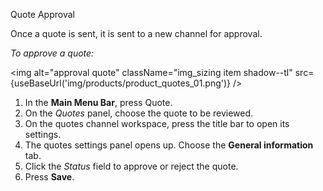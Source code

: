 
<span className="hero__title">Quote Approval</span>

Once a quote is sent, it is sent to a new channel for approval.

_To approve a quote:_

<img alt="approval quote" className="img_sizing item shadow--tl" src={useBaseUrl('img/products/product_quotes_01.png')} />
<br/>

1. In the **Main Menu Bar**, press <span className="badge badge--primary">Quote</span>.
2. On the _Quotes_ panel, choose the quote to be reviewed.
3. On the quotes channel workspace, press the title bar to open its settings.
4. The quotes settings panel opens up. Choose the **General information** tab.
5. Click the _Status_ field to approve or reject the quote.
6. Press **Save**.

